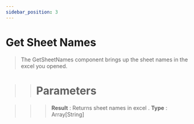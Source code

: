 ```yaml
---
sidebar_position: 3
---
```


# Get Sheet Names

> The GetSheetNames component brings up the sheet names in the excel you opened.

>> # Parameters

>>> **Result** : Returns sheet names in excel . **Type** : Array[String]
